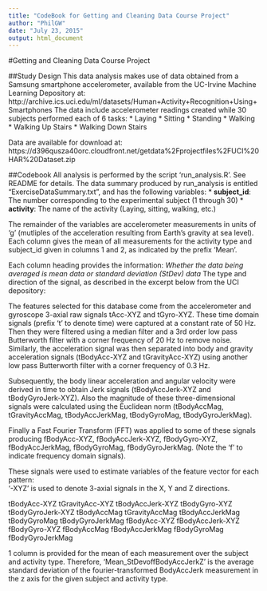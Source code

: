 ```yaml
---
title: "CodeBook for Getting and Cleaning Data Course Project"
author: "PhilGW"
date: "July 23, 2015"
output: html_document
---
```


#Getting and Cleaning Data Course Project

##Study Design
This data analysis makes use of data obtained from a Samsung smartphone accelerometer, available from the UC-Irvine Machine Learning Depository at:
http://archive.ics.uci.edu/ml/datasets/Human+Activity+Recognition+Using+Smartphones
The data include accelerometer readings created while 30 subjects performed each of 6 tasks:
* Laying
* Sitting
* Standing 
* Walking
* Walking Up Stairs
* Walking Down Stairs

Data are available for download at:
https://d396qusza40orc.cloudfront.net/getdata%2Fprojectfiles%2FUCI%20HAR%20Dataset.zip

##Codebook
All analysis is performed by the script 'run_analysis.R'. See README for details.
The data summary produced by run_analysis is entitled "ExerciseDataSummary.txt", and has the following variables:
* __subject_id__: The number corresponding to the experimental subject (1 through 30)
* __activity__: The name of the activity (Laying, sitting, walking, etc.)

The remainder of the variables are accelerometer measurements in units of 'g' (mutliples of the acceleration resulting from Earth's gravity at sea level). 
Each column gives the mean of all measurements for the activity type and subject_id given in columns 1 and 2, as indicated by the prefix 'Mean'.  

Each column heading provides the information:
*Whether the data being averaged is mean data or standard deviation (StDev) data
*The type and direction of the signal, as described in the excerpt below from the UCI depository:

The features selected for this database come from the accelerometer and gyroscope 3-axial raw signals tAcc-XYZ and tGyro-XYZ. These time domain signals (prefix 't' to denote time) were captured at a constant rate of 50 Hz. Then they were filtered using a median filter and a 3rd order low pass Butterworth filter with a corner frequency of 20 Hz to remove noise. Similarly, the acceleration signal was then separated into body and gravity acceleration signals (tBodyAcc-XYZ and tGravityAcc-XYZ) using another low pass Butterworth filter with a corner frequency of 0.3 Hz. 

Subsequently, the body linear acceleration and angular velocity were derived in time to obtain Jerk signals (tBodyAccJerk-XYZ and tBodyGyroJerk-XYZ). Also the magnitude of these three-dimensional signals were calculated using the Euclidean norm (tBodyAccMag, tGravityAccMag, tBodyAccJerkMag, tBodyGyroMag, tBodyGyroJerkMag). 

Finally a Fast Fourier Transform (FFT) was applied to some of these signals producing fBodyAcc-XYZ, fBodyAccJerk-XYZ, fBodyGyro-XYZ, fBodyAccJerkMag, fBodyGyroMag, fBodyGyroJerkMag. (Note the 'f' to indicate frequency domain signals). 

These signals were used to estimate variables of the feature vector for each pattern:  
'-XYZ' is used to denote 3-axial signals in the X, Y and Z directions.

tBodyAcc-XYZ
tGravityAcc-XYZ
tBodyAccJerk-XYZ
tBodyGyro-XYZ
tBodyGyroJerk-XYZ
tBodyAccMag
tGravityAccMag
tBodyAccJerkMag
tBodyGyroMag
tBodyGyroJerkMag
fBodyAcc-XYZ
fBodyAccJerk-XYZ
fBodyGyro-XYZ
fBodyAccMag
fBodyAccJerkMag
fBodyGyroMag
fBodyGyroJerkMag

1 column is provided for the mean of each measurement over the subject and activity type.  Therefore, 'Mean_StDevoffBodyAccJerkZ' is the average standard deviation of the fourier-transformed BodyAccJerk measurement in the z axis for the given subject and activity type.  






